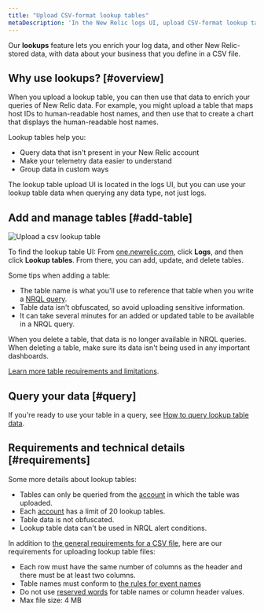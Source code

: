 ```yaml
---
title: "Upload CSV-format lookup tables"
metaDescription: 'In the New Relic logs UI, upload CSV-format lookup tables and use that data in combination with other New Relic data.'
---
```



Our **lookups** feature lets you enrich your log data, and other New Relic-stored data, with data about your business that you define in a CSV file. 

## Why use lookups? [#overview]

When you upload a lookup table, you can then use that data to enrich your queries of New Relic data. For example, you might upload a table that maps host IDs to human-readable host names, and then use that to create a chart that displays the human-readable host names. 

Lookup tables help you: 

* Query data that isn't present in your New Relic account  
* Make your telemetry data easier to understand
* Group data in custom ways

The lookup table upload UI is located in the logs UI, but you can use your lookup table data when querying any data type, not just logs. 

## Add and manage tables [#add-table]

<img
  title="Upload a csv lookup table"
  alt="Upload a csv lookup table"
  src={logsLookupTableUi}
/>

To find the lookup table UI: From [one.newrelic.com](https://one.newrelic.com), click **Logs**, and then click **Lookup tables**. From there, you can add, update, and delete tables. 

Some tips when adding a table: 

* The table name is what you'll use to reference that table when you write a [NRQL query](/docs/query-your-data/nrql-new-relic-query-language/nrql-query-tutorials/lookups). 
* Table data isn't obfuscated, so avoid uploading sensitive information.
* It can take several minutes for an added or updated table to be available in a NRQL query. 

When you delete a table, that data is no longer available in NRQL queries. When deleting a table, make sure its data isn't being used in any important dashboards.

[Learn more table requirements and limitations](#requirements). 

## Query your data [#query]

If you're ready to use your table in a query, see [How to query lookup table data](/docs/query-your-data/nrql-new-relic-query-language/nrql-query-tutorials/lookups).

## Requirements and technical details [#requirements]

Some more details about lookup tables: 

* Tables can only be queried from the [account](/docs/accounts/accounts-billing/account-structure/new-relic-account-structure/#organization-accounts) in which the table was uploaded. 
* Each [account](/docs/accounts/accounts-billing/account-structure/new-relic-account-structure/#organization-accounts) has a limit of 20 lookup tables.
* Table data is not obfuscated.
* Lookup table data can't be used in NRQL alert conditions. 

In addition to [the general requirements for a CSV file](https://www.rfc-editor.org/rfc/rfc4180), here are our requirements for uploading lookup table files: 

* Each row must have the same number of columns as the header and there must be at least two columns.
* Table names must conform to [the rules for event names](/docs/data-apis/ingest-apis/event-api/introduction-event-api/#limits)
* Do not use [reserved words](/docs/data-apis/custom-data/custom-events/data-requirements-limits-custom-event-data/#reserved-words) for table names or column header values.
* Max file size: 4 MB


